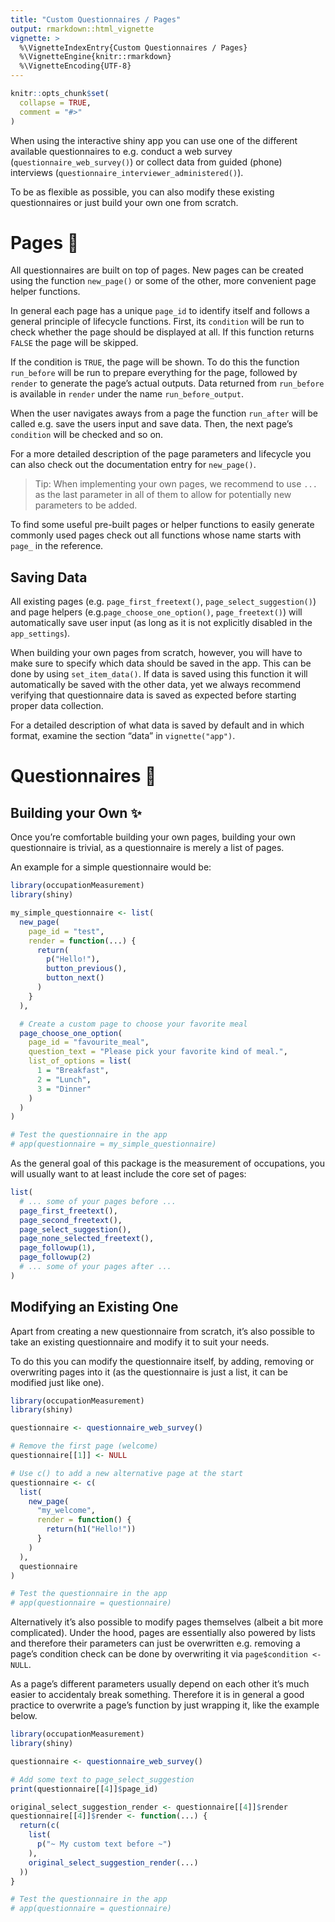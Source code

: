 ```yaml
---
title: "Custom Questionnaires / Pages"
output: rmarkdown::html_vignette
vignette: >
  %\VignetteIndexEntry{Custom Questionnaires / Pages}
  %\VignetteEngine{knitr::rmarkdown}
  %\VignetteEncoding{UTF-8}
---
```


```r
knitr::opts_chunk$set(
  collapse = TRUE,
  comment = "#>"
)
```

When using the interactive shiny app you can use one of the different available questionnaires to e.g. conduct a web survey (`questionnaire_web_survey()`) or collect data from guided (phone) interviews (`questionnaire_interviewer_administered()`).

To be as flexible as possible, you can also modify these existing questionnaires or just build your own one from scratch.

# Pages 📃

All questionnaires are built on top of pages. New pages can be created using the function `new_page()` or some of the other, more convenient page helper functions.

In general each page has a unique `page_id` to identify itself and follows a general principle of lifecycle functions. First, its `condition` will be run to check whether the page should be displayed at all. If this function returns `FALSE` the page will be skipped.

If the condition is `TRUE`, the page will be shown. To do this the function `run_before` will be run to prepare everything for the page, followed by `render` to generate the page's actual outputs. Data returned from `run_before` is available in `render` under the name `run_before_output`.

When the user navigates aways from a page the function `run_after` will be called e.g. save the users input and save data. Then, the next page's `condition` will be checked and so on.

For a more detailed description of the page parameters and lifecycle you can also check out the documentation entry for `new_page()`.

> Tip: When implementing your own pages, we recommend to use `...` as the last parameter in all of them to allow for potentially new parameters to be added.

To find some useful pre-built pages or helper functions to easily generate commonly used pages check out all functions whose name starts with `page_` in the reference.

## Saving Data

All existing pages (e.g. `page_first_freetext()`, `page_select_suggestion()`) and page helpers (e.g.` page_choose_one_option()`, `page_freetext()`) will automatically save user input (as long as it is not explicitly disabled in the `app_settings`).

When building your own pages from scratch, however, you will have to make sure to specify which data should be saved in the app. This can be done by using `set_item_data()`. If data is saved using this function it will automatically be saved with the other data, yet we always recommend verifying that questionnaire data is saved as expected before starting proper data collection.

For a detailed description of what data is saved by default and in which format, examine the section "data" in `vignette("app")`.

# Questionnaires 📑

## Building your Own ✨

Once you're comfortable building your own pages, building your own questionnaire is trivial, as a questionnaire is merely a list of pages.

An example for a simple questionnaire would be:

```r
library(occupationMeasurement)
library(shiny)

my_simple_questionnaire <- list(
  new_page(
    page_id = "test",
    render = function(...) {
      return(
        p("Hello!"),
        button_previous(),
        button_next()
      )
    }
  ),

  # Create a custom page to choose your favorite meal
  page_choose_one_option(
    page_id = "favourite_meal",
    question_text = "Please pick your favorite kind of meal.",
    list_of_options = list(
      1 = "Breakfast",
      2 = "Lunch",
      3 = "Dinner"
    )
  )
)

# Test the questionnaire in the app
# app(questionnaire = my_simple_questionnaire)
```

As the general goal of this package is the measurement of occupations, you will usually want to at least include the core set of pages:

```r
list(
  # ... some of your pages before ...
  page_first_freetext(),
  page_second_freetext(),
  page_select_suggestion(),
  page_none_selected_freetext(),
  page_followup(1),
  page_followup(2)
  # ... some of your pages after ...
)
```

## Modifying an Existing One

Apart from creating a new questionnaire from scratch, it's also possible to take an existing questionnaire and modify it to suit your needs.

To do this you can modify the questionnaire itself, by adding, removing or overwriting pages into it (as the questionnaire is just a list, it can be modified just like one).

```r
library(occupationMeasurement)
library(shiny)

questionnaire <- questionnaire_web_survey()

# Remove the first page (welcome)
questionnaire[[1]] <- NULL

# Use c() to add a new alternative page at the start
questionnaire <- c(
  list(
    new_page(
      "my_welcome",
      render = function() {
        return(h1("Hello!"))
      }
    )
  ),
  questionnaire
)

# Test the questionnaire in the app
# app(questionnaire = questionnaire)
```

Alternatively it's also possible to modify pages themselves (albeit a bit more complicated). Under the hood, pages are essentially also powered by lists and therefore their parameters can just be overwritten e.g. removing a page's condition check can be done by overwriting it via `page$condition <- NULL`.

As a page's different parameters usually depend on each other it's much easier to accidentaly break something. Therefore it is in general a good practice to overwrite a page's function by just wrapping it, like the example below.

```r
library(occupationMeasurement)
library(shiny)

questionnaire <- questionnaire_web_survey()

# Add some text to page_select_suggestion
print(questionnaire[[4]]$page_id)

original_select_suggestion_render <- questionnaire[[4]]$render
questionnaire[[4]]$render <- function(...) {
  return(c(
    list(
      p("~ My custom text before ~")
    ),
    original_select_suggestion_render(...)
  ))
}

# Test the questionnaire in the app
# app(questionnaire = questionnaire)
```

